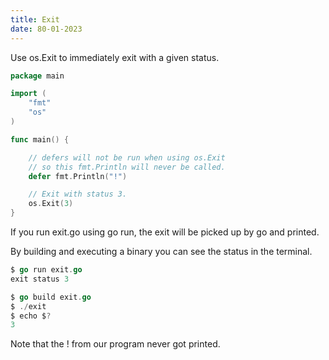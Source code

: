 ```yaml
---
title: Exit
date: 80-01-2023
---
```

Use os.Exit to immediately exit with a given status.

```go
package main

import (
    "fmt"
    "os"
)

func main() {

    // defers will not be run when using os.Exit
    // so this fmt.Println will never be called.
    defer fmt.Println("!")

    // Exit with status 3.
    os.Exit(3)
}
```
If you run exit.go using go run, the exit will be picked up by go and printed.

By building and executing a binary you can see the status in the terminal.
```go
$ go run exit.go
exit status 3

$ go build exit.go
$ ./exit
$ echo $?
3
```
Note that the ! from our program never got printed.


